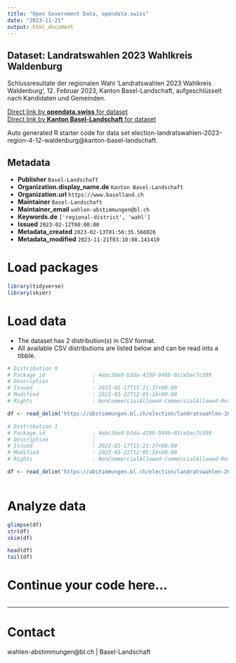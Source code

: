 ```yaml
---
title: "Open Government Data, opendata.swiss"
date: "2023-11-21"
output: html_document
---
```


## Dataset: Landratswahlen 2023 Wahlkreis Waldenburg

Schlussresultate der regionalen Wahl 'Landratswahlen 2023 Wahlkreis Waldenburg', 12. Februar 2023, Kanton Basel-Landschaft, aufgeschlüsselt nach Kandidaten und Gemeinden.

[Direct link by **opendata.swiss** for dataset](https://opendata.swiss/de/dataset/landratswahlen-2023-wahlkreis-waldenburg)<br>
[Direct link by **Kanton Basel-Landschaft** for dataset](https://abstimmungen.bl.ch/election/landratswahlen-2023-region-4-12-waldenburg/data)

Auto generated R starter code for data set election-landratswahlen-2023-region-4-12-waldenburg@kanton-basel-landschaft.

## Metadata

- **Publisher** `Basel-Landschaft`
- **Organization.display_name.de** `Kanton Basel-Landschaft`
- **Organization.url** `https://www.baselland.ch`
- **Maintainer** `Basel-Landschaft`
- **Maintainer_email** `wahlen-abstimmungen@bl.ch`
- **Keywords.de** `['regional-district', 'wahl']`
- **Issued** `2023-02-12T00:00:00`
- **Metadata_created** `2023-02-13T01:56:35.566026`
- **Metadata_modified** `2023-11-21T03:10:08.141410`


# Load packages

```r

library(tidyverse)
library(skimr)

```

# Load data

-   The dataset has 2 distribution(s) in CSV format.
-   All available CSV distributions are listed below and can be read into a tibble.

```r

# Distribution 0
# Package_id               : 4ebc36e9-b3da-4299-946b-01ce5ec7c599
# Description              : 
# Issued                   : 2023-01-17T15:21:37+00:00
# Modified                 : 2023-03-22T12:05:16+00:00
# Rights                   : NonCommercialAllowed-CommercialAllowed-ReferenceRequired

df <- read_delim('https://abstimmungen.bl.ch/election/landratswahlen-2023-region-4-12-waldenburg/data-parties-csv')

# Distribution 1
# Package_id               : 4ebc36e9-b3da-4299-946b-01ce5ec7c599
# Description              : 
# Issued                   : 2023-01-17T15:21:37+00:00
# Modified                 : 2023-03-22T12:05:16+00:00
# Rights                   : NonCommercialAllowed-CommercialAllowed-ReferenceRequired

df <- read_delim('https://abstimmungen.bl.ch/election/landratswahlen-2023-region-4-12-waldenburg/data-csv')



```

# Analyze data

```r

glimpse(df)
str(df)
skim(df)

head(df)
tail(df)

```

# Continue your code here...

```r

```

------------------------------------------------------------------------

# Contact

wahlen-abstimmungen@bl.ch | Basel-Landschaft
